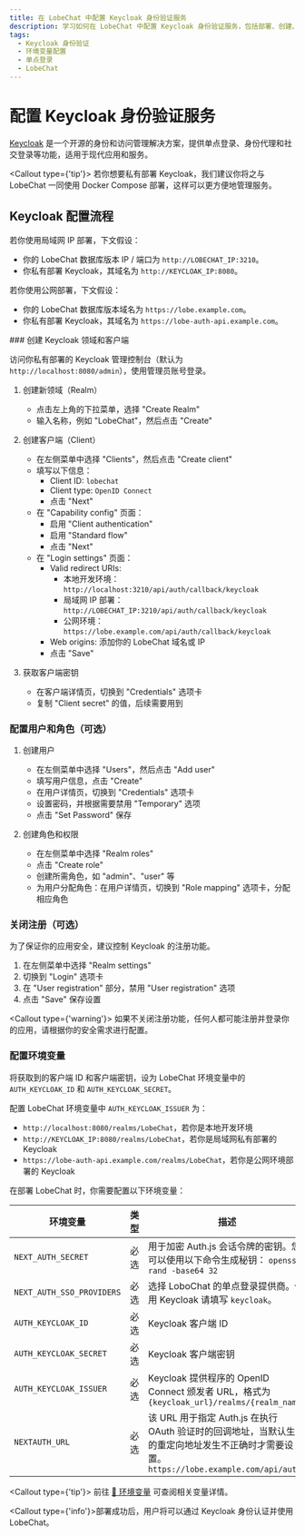 ```yaml
---
title: 在 LobeChat 中配置 Keycloak 身份验证服务
description: 学习如何在 LobeChat 中配置 Keycloak 身份验证服务，包括部署、创建、设置权限和环境变量。
tags:
  - Keycloak 身份验证
  - 环境变量配置
  - 单点登录
  - LobeChat
---
```


# 配置 Keycloak 身份验证服务

[Keycloak](https://www.keycloak.org/) 是一个开源的身份和访问管理解决方案，提供单点登录、身份代理和社交登录等功能，适用于现代应用和服务。

<Callout type={'tip'}>
  若你想要私有部署 Keycloak，我们建议你将之与 LobeChat 一同使用 Docker Compose
  部署，这样可以更方便地管理服务。
</Callout>

## Keycloak 配置流程

若你使用局域网 IP 部署，下文假设：

- 你的 LobeChat 数据库版本 IP / 端口为 `http://LOBECHAT_IP:3210`。
- 你私有部署 Keycloak，其域名为 `http://KEYCLOAK_IP:8080`。

若你使用公网部署，下文假设：

- 你的 LobeChat 数据库版本域名为 `https://lobe.example.com`。
- 你私有部署 Keycloak，其域名为 `https://lobe-auth-api.example.com`。

<Steps>
  ### 创建 Keycloak 领域和客户端

  访问你私有部署的 Keycloak 管理控制台（默认为 `http://localhost:8080/admin`），使用管理员账号登录。

  1. 创建新领域（Realm）

     - 点击左上角的下拉菜单，选择 "Create Realm"
     - 输入名称，例如 "LobeChat"，然后点击 "Create"

  2. 创建客户端（Client）

     - 在左侧菜单中选择 "Clients"，然后点击 "Create client"
     - 填写以下信息：
       - Client ID: `lobechat`
       - Client type: `OpenID Connect`
       - 点击 "Next"
     - 在 "Capability config" 页面：
       - 启用 "Client authentication"
       - 启用 "Standard flow"
       - 点击 "Next"
     - 在 "Login settings" 页面：
       - Valid redirect URIs:
         - 本地开发环境：`http://localhost:3210/api/auth/callback/keycloak`
         - 局域网 IP 部署：`http://LOBECHAT_IP:3210/api/auth/callback/keycloak`
         - 公网环境：`https://lobe.example.com/api/auth/callback/keycloak`
       - Web origins: 添加你的 LobeChat 域名或 IP
       - 点击 "Save"

  3. 获取客户端密钥
     - 在客户端详情页，切换到 "Credentials" 选项卡
     - 复制 "Client secret" 的值，后续需要用到

  ### 配置用户和角色（可选）

  1. 创建用户

     - 在左侧菜单中选择 "Users"，然后点击 "Add user"
     - 填写用户信息，点击 "Create"
     - 在用户详情页，切换到 "Credentials" 选项卡
     - 设置密码，并根据需要禁用 "Temporary" 选项
     - 点击 "Set Password" 保存

  2. 创建角色和权限
     - 在左侧菜单中选择 "Realm roles"
     - 点击 "Create role"
     - 创建所需角色，如 "admin"、"user" 等
     - 为用户分配角色：在用户详情页，切换到 "Role mapping" 选项卡，分配相应角色

  ### 关闭注册（可选）

  为了保证你的应用安全，建议控制 Keycloak 的注册功能。

  1. 在左侧菜单中选择 "Realm settings"
  2. 切换到 "Login" 选项卡
  3. 在 "User registration" 部分，禁用 "User registration" 选项
  4. 点击 "Save" 保存设置

  <Callout type={'warning'}>
    如果不关闭注册功能，任何人都可能注册并登录你的应用，请根据你的安全需求进行配置。
  </Callout>

  ### 配置环境变量

  将获取到的客户端 ID 和客户端密钥，设为 LobeChat 环境变量中的 `AUTH_KEYCLOAK_ID` 和 `AUTH_KEYCLOAK_SECRET`。

  配置 LobeChat 环境变量中 `AUTH_KEYCLOAK_ISSUER` 为：

  - `http://localhost:8080/realms/LobeChat`，若你是本地开发环境
  - `http://KEYCLOAK_IP:8080/realms/LobeChat`，若你是局域网私有部署的 Keycloak
  - `https://lobe-auth-api.example.com/realms/LobeChat`，若你是公网环境部署的 Keycloak

  在部署 LobeChat 时，你需要配置以下环境变量：

  | 环境变量                      | 类型 | 描述                                                                                               |
  | ------------------------- | -- | ------------------------------------------------------------------------------------------------ |
  | `NEXT_AUTH_SECRET`        | 必选 | 用于加密 Auth.js 会话令牌的密钥。您可以使用以下命令生成秘钥： `openssl rand -base64 32`                                    |
  | `NEXT_AUTH_SSO_PROVIDERS` | 必选 | 选择 LoboChat 的单点登录提供商。使用 Keycloak 请填写 `keycloak`。                                                 |
  | `AUTH_KEYCLOAK_ID`        | 必选 | Keycloak 客户端 ID                                                                                  |
  | `AUTH_KEYCLOAK_SECRET`    | 必选 | Keycloak 客户端密钥                                                                                   |
  | `AUTH_KEYCLOAK_ISSUER`    | 必选 | Keycloak 提供程序的 OpenID Connect 颁发者 URL，格式为 `{keycloak_url}/realms/{realm_name}`                   |
  | `NEXTAUTH_URL`            | 必选 | 该 URL 用于指定 Auth.js 在执行 OAuth 验证时的回调地址，当默认生成的重定向地址发生不正确时才需要设置。`https://lobe.example.com/api/auth` |

  <Callout type={'tip'}>
    前往 [📘 环境变量](/zh/docs/self-hosting/environment-variables/auth#keycloak) 可查阅相关变量详情。
  </Callout>
</Steps>

<Callout type={'info'}>部署成功后，用户将可以通过 Keycloak 身份认证并使用 LobeChat。</Callout>
